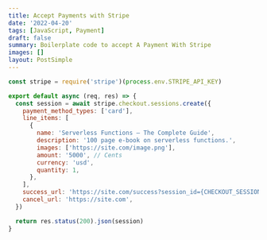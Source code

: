 ```yaml
---
title: Accept Payments with Stripe
date: '2022-04-20'
tags: [JavaScript, Payment]
draft: false
summary: Boilerplate code to accept A Payment With Stripe
images: []
layout: PostSimple
---
```


```js {3-18} showLineNumbers
const stripe = require('stripe')(process.env.STRIPE_API_KEY)

export default async (req, res) => {
  const session = await stripe.checkout.sessions.create({
    payment_method_types: ['card'],
    line_items: [
      {
        name: 'Serverless Functions – The Complete Guide',
        description: '100 page e-book on serverless functions.',
        images: ['https://site.com/image.png'],
        amount: '5000', // Cents
        currency: 'usd',
        quantity: 1,
      },
    ],
    success_url: 'https://site.com/success?session_id={CHECKOUT_SESSION_ID}',
    cancel_url: 'https://site.com',
  })

  return res.status(200).json(session)
}
```
